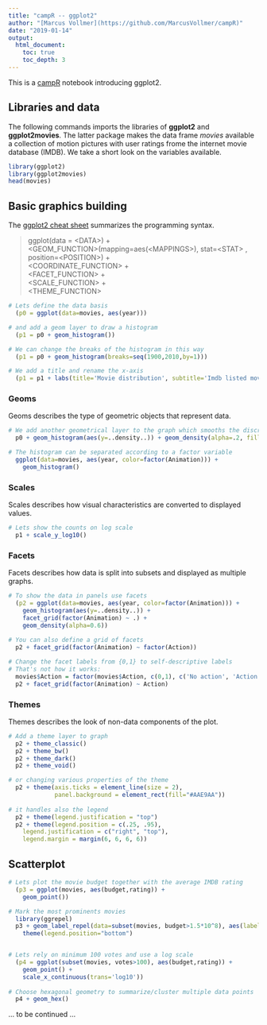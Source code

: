 ```yaml
---
title: "campR -- ggplot2"
author: "[Marcus Vollmer](https://github.com/MarcusVollmer/campR)"
date: "2019-01-14"
output:
  html_document:
    toc: true
    toc_depth: 3
---
```


This is a [campR](https://github.com/MarcusVollmer/campR) notebook introducing ggplot2.

## Libraries and data

The following commands imports the libraries of **ggplot2** and **ggplot2movies**.
The latter package makes the data frame *movies* available a collection of motion pictures with user ratings frome the internet movie database (IMDB). We take a short look on the variables available.
```r
library(ggplot2)
library(ggplot2movies)
head(movies)

```

## Basic graphics building
The [ggplot2 cheat sheet](https://github.com/rstudio/cheatsheets/blob/master/data-visualization-2.1.pdf) summarizes the programming syntax.

> ggplot(data = \<DATA\>) +  
> \<GEOM_FUNCTION\>(mapping=aes(\<MAPPINGS\>), stat=\<STAT\> , position=\<POSITION\>) +  
> \<COORDINATE_FUNCTION\> +  
> \<FACET_FUNCTION\> +  
> \<SCALE_FUNCTION\> +  
> \<THEME_FUNCTION\>


```r
# Lets define the data basis
  (p0 = ggplot(data=movies, aes(year)))

# and add a geom layer to draw a histogram
  (p1 = p0 + geom_histogram())

# We can change the breaks of the histogram in this way
  (p1 = p0 + geom_histogram(breaks=seq(1900,2010,by=1)))

# We add a title and rename the x-axis
  (p1 = p1 + labs(title='Movie distribution', subtitle='Imdb listed movies', x='Release date'))
```


### Geoms
Geoms describes the type of geometric objects that represent data.
```r
# We add another geometrical layer to the graph which smooths the discrete density
  p0 + geom_histogram(aes(y=..density..)) + geom_density(alpha=.2, fill="#FF6666")

# The histogram can be separated according to a factor variable
  ggplot(data=movies, aes(year, color=factor(Animation))) +
    geom_histogram()
``` 


### Scales
Scales describes how visual characteristics are converted to displayed values.
```r
# Lets show the counts on log scale
  p1 + scale_y_log10()
```
  
### Facets
Facets describes how data is split into subsets and displayed as multiple graphs.
```r
# To show the data in panels use facets
  (p2 = ggplot(data=movies, aes(year, color=factor(Animation))) +
    geom_histogram(aes(y=..density..)) + 
    facet_grid(factor(Animation) ~ .) + 
    geom_density(alpha=0.6))
  
# You can also define a grid of facets
  p2 + facet_grid(factor(Animation) ~ factor(Action))

# Change the facet labels from {0,1} to self-descriptive labels
# That's not how it works:
  movies$Action = factor(movies$Action, c(0,1), c('No action', 'Action'))
  p2 + facet_grid(factor(Animation) ~ Action)
```

### Themes
Themes describes the look of non-data components of the plot.
```r
# Add a theme layer to graph
  p2 + theme_classic()
  p2 + theme_bw()
  p2 + theme_dark()
  p2 + theme_void()

# or changing various properties of the theme
  p2 + theme(axis.ticks = element_line(size = 2),
             panel.background = element_rect(fill="#AAE9AA"))
  
# it handles also the legend 
  p2 + theme(legend.justification = "top")
  p2 + theme(legend.position = c(.25, .95),
    legend.justification = c("right", "top"),
    legend.margin = margin(6, 6, 6, 6))
```

## Scatterplot
```r
# Lets plot the movie budget together with the average IMDB rating
  (p3 = ggplot(movies, aes(budget,rating)) +
    geom_point())

# Mark the most prominents movies
  library(ggrepel)
  p3 + geom_label_repel(data=subset(movies, budget>1.5*10^8), aes(label=title, fill=factor(length<120)), size=3.5, box.padding=unit(0.35, "lines"), point.padding=unit(0.3, "lines")) +
    theme(legend.position="bottom")


# Lets rely on minimum 100 votes and use a log scale
  (p4 = ggplot(subset(movies, votes>100), aes(budget,rating)) +
    geom_point() +
    scale_x_continuous(trans='log10'))
  
# Choose hexagonal geometry to summarize/cluster multiple data points
  p4 + geom_hex()
```

... to be continued ...